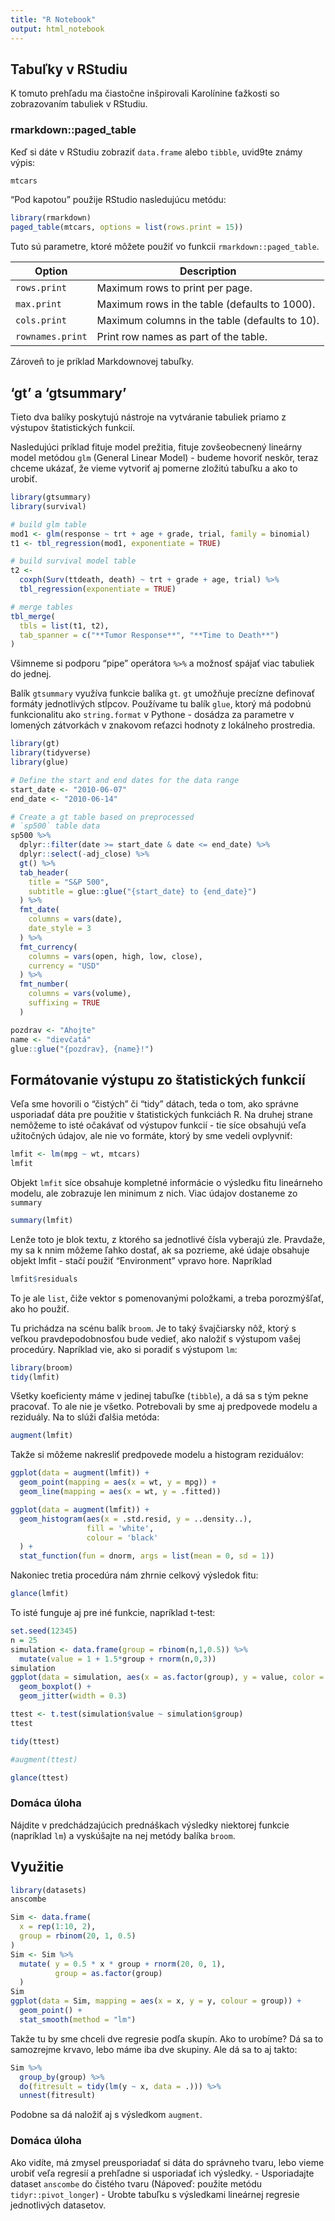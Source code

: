 ```yaml
---
title: "R Notebook"
output: html_notebook
---
```


## Tabuľky v RStudiu

K tomuto prehľadu ma čiastočne inšpirovali Karolínine ťažkosti so zobrazovaním tabuliek v RStudiu. 

### rmarkdown::paged_table

Keď si dáte v RStudiu zobraziť `data.frame` alebo `tibble`, uvid9te známy výpis:

```r
mtcars
```
"Pod kapotou" použije RStudio nasledujúcu metódu:

```r
library(rmarkdown)
paged_table(mtcars, options = list(rows.print = 15))
```
Tuto sú parametre, ktoré môžete použiť vo funkcii `rmarkdown::paged_table`. 

| Option           | Description                                    |
|------------------|------------------------------------------------|
| `rows.print`     | Maximum rows to print per page.                |
| `max.print`      | Maximum rows in the table (defaults to 1000).  |
| `cols.print`     | Maximum columns in the table (defaults to 10). |
| `rownames.print` | Print row names as part of the table.          |

Zároveň to je príklad Markdownovej tabuľky.


## 'gt' a 'gtsummary'

Tieto dva balíky poskytujú nástroje na vytváranie tabuliek priamo z výstupov štatistických funkcií. 

Nasledujúci príklad fituje model prežitia, fituje zovšeobecnený lineárny model metódou `glm` (General Linear Model) - budeme hovoriť neskôr, teraz chceme ukázať, že vieme vytvoriť aj pomerne zložitú tabuľku a ako to urobiť.

```r
library(gtsummary)
library(survival)

# build glm table
mod1 <- glm(response ~ trt + age + grade, trial, family = binomial)
t1 <- tbl_regression(mod1, exponentiate = TRUE)

# build survival model table
t2 <-
  coxph(Surv(ttdeath, death) ~ trt + grade + age, trial) %>%
  tbl_regression(exponentiate = TRUE)

# merge tables 
tbl_merge(
  tbls = list(t1, t2),
  tab_spanner = c("**Tumor Response**", "**Time to Death**")
)
```

Všimneme si podporu "pipe" operátora `%>%` a možnosť spájať viac tabuliek do jednej. 

Balík `gtsummary` využíva funkcie balíka `gt`. `gt` umožňuje precízne definovať formáty jednotlivých stĺpcov. Používame tu balík `glue`, ktorý má podobnú funkcionalitu ako `string.format` v Pythone - dosádza za parametre v lomených zátvorkách v znakovom reťazci hodnoty z lokálneho prostredia. 

```r
library(gt)
library(tidyverse)
library(glue)

# Define the start and end dates for the data range
start_date <- "2010-06-07"
end_date <- "2010-06-14"

# Create a gt table based on preprocessed
# `sp500` table data
sp500 %>%
  dplyr::filter(date >= start_date & date <= end_date) %>%
  dplyr::select(-adj_close) %>%
  gt() %>%
  tab_header(
    title = "S&P 500",
    subtitle = glue::glue("{start_date} to {end_date}")
  ) %>%
  fmt_date(
    columns = vars(date),
    date_style = 3
  ) %>%
  fmt_currency(
    columns = vars(open, high, low, close),
    currency = "USD"
  ) %>%
  fmt_number(
    columns = vars(volume),
    suffixing = TRUE
  )
```
```r
pozdrav <- "Ahojte"
name <- "dievčatá"
glue::glue("{pozdrav}, {name}!")
```

## Formátovanie výstupu zo štatistických funkcií

Veľa sme hovorili o "čistých" či "tidy" dátach, teda o tom, ako správne usporiadať dáta pre použitie v štatistických funkciách R. Na druhej strane nemôžeme to isté očakávať od výstupov funkcií - tie síce obsahujú veľa užitočných údajov, ale nie vo formáte, ktorý by sme vedeli ovplyvniť:

```r
lmfit <- lm(mpg ~ wt, mtcars)
lmfit
```

Objekt `lmfit` síce obsahuje kompletné informácie o výsledku fitu lineárneho modelu, ale zobrazuje len minimum z nich. Viac údajov dostaneme zo `summary`

```r
summary(lmfit)
```

Lenže toto je blok textu, z ktorého sa jednotlivé čísla vyberajú zle. Pravdaže,  my sa k nnim môžeme ľahko dostať, ak sa pozrieme, aké údaje obsahuje objekt lmfit - stačí použiť "Environment" vpravo hore. Napríklad

```r
lmfit$residuals
```

To je ale `list`, čiže vektor s pomenovanými položkami, a treba porozmýšľať, ako ho použiť. 

Tu prichádza na scénu balík `broom`. Je to taký švajčiarsky nôž, ktorý s veľkou pravdepodobnosťou bude vedieť, ako naložiť s výstupom vašej procedúry. Napríklad vie, ako si poradiť s výstupom `lm`:

```r
library(broom)
tidy(lmfit)
```

Všetky koeficienty máme v jedinej tabuľke (`tibble`), a dá sa s tým pekne pracovať.
To ale nie je všetko. Potrebovali by sme aj predpovede modelu a reziduály. Na to slúži ďalšia metóda:

```r
augment(lmfit)
```
Takže si môžeme nakresliť predpovede modelu a histogram reziduálov:

```r
ggplot(data = augment(lmfit)) +
  geom_point(mapping = aes(x = wt, y = mpg)) + 
  geom_line(mapping = aes(x = wt, y = .fitted))
```

```r
ggplot(data = augment(lmfit)) + 
  geom_histogram(aes(x = .std.resid, y = ..density..),
                 fill = 'white',
                 colour = 'black'
  ) +
  stat_function(fun = dnorm, args = list(mean = 0, sd = 1))
```

Nakoniec tretia procedúra nám zhrnie celkový výsledok fitu:

```r
glance(lmfit)
```

To isté funguje aj pre iné funkcie, napríklad t-test:

```r
set.seed(12345)
n = 25
simulation <- data.frame(group = rbinom(n,1,0.5)) %>%
  mutate(value = 1 + 1.5*group + rnorm(n,0,3))
simulation
ggplot(data = simulation, aes(x = as.factor(group), y = value, color = as.factor(group))) +
  geom_boxplot() +
  geom_jitter(width = 0.3)
```
```r
ttest <- t.test(simulation$value ~ simulation$group)
ttest
```

```r
tidy(ttest)
```

```r
#augment(ttest)
```
```r
glance(ttest)
```


### Domáca úloha
Nájdite v predchádzajúcich prednáškach výsledky niektorej funkcie (napríklad `lm`) a vyskúšajte na nej metódy balíka `broom`.


## Využitie

```r
library(datasets)
anscombe
```
```r
Sim <- data.frame(
  x = rep(1:10, 2),
  group = rbinom(20, 1, 0.5)
)
Sim <- Sim %>% 
  mutate( y = 0.5 * x * group + rnorm(20, 0, 1),
          group = as.factor(group)
  )
Sim
ggplot(data = Sim, mapping = aes(x = x, y = y, colour = group)) + 
  geom_point() + 
  stat_smooth(method = "lm")
```
Takže tu by sme chceli dve regresie podľa skupín. Ako to urobíme?
Dá sa to samozrejme krvavo, lebo máme iba dve skupiny. Ale dá sa to aj takto:

```r
Sim %>%
  group_by(group) %>%
  do(fitresult = tidy(lm(y ~ x, data = .))) %>% 
  unnest(fitresult)
```
Podobne sa dá naložiť aj s výsledkom `augment`.

### Domáca úloha
Ako vidíte, má zmysel preusporiadať si dáta do správneho tvaru, lebo vieme urobiť veľa regresií a prehľadne si usporiadať ich výsledky.
- Usporiadajte dataset `anscombe` do čistého tvaru (Nápoveď: použite metódu `tidyr::pivot_longer`)
- Urobte tabuľku s výsledkami lineárnej regresie jednotlivých datasetov.

